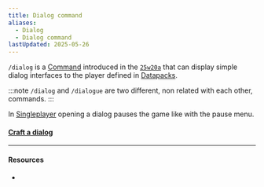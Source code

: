 ```yaml
---
title: Dialog command
aliases:
  - Dialog
  - Dialog command
lastUpdated: 2025-05-26
---
```



`/dialog` is a [Command](/command) introduced in the [`25w20a`](/25w20a) that can display simple dialog interfaces to the player defined in [Datapacks](/datapacks).

:::note
`/dialog` and `/dialogue` are two different, non related with each other, commands. <Wiki src="https://minecraft.wiki/w/Commands/dialogue" name="Dialogue" /> 
:::

In [Singleplayer](/singleplayer) opening a dialog pauses the game like with the pause menu.

#### [Craft a dialog](/craftdialog)

---

#### Resources

- <Wiki src="https://minecraft.wiki/w/Dialog" />
